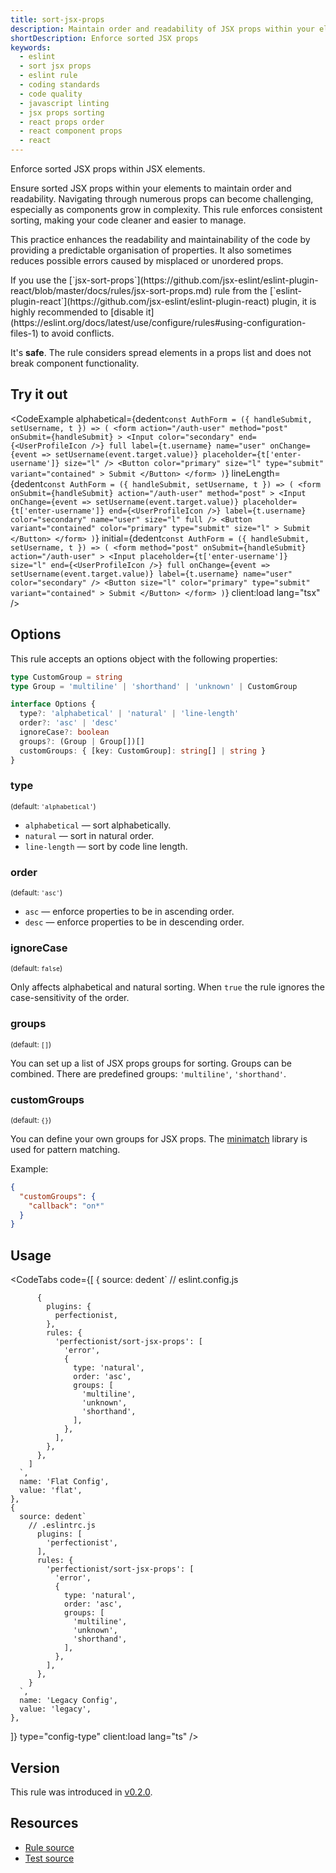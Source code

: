 ```yaml
---
title: sort-jsx-props
description: Maintain order and readability of JSX props within your elements by sorting them consistently. Use this ESLint rule to enhance the maintainability of your code
shortDescription: Enforce sorted JSX props
keywords:
  - eslint
  - sort jsx props
  - eslint rule
  - coding standards
  - code quality
  - javascript linting
  - jsx props sorting
  - react props order
  - react component props
  - react
---
```



Enforce sorted JSX props within JSX elements.

Ensure sorted JSX props within your elements to maintain order and readability. Navigating through numerous props can become challenging, especially as components grow in complexity. This rule enforces consistent sorting, making your code cleaner and easier to manage.

This practice enhances the readability and maintainability of the code by providing a predictable organisation of properties.
It also sometimes reduces possible errors caused by misplaced or unordered props.

<Important>
  If you use the
  [`jsx-sort-props`](https://github.com/jsx-eslint/eslint-plugin-react/blob/master/docs/rules/jsx-sort-props.md)
  rule from the
  [`eslint-plugin-react`](https://github.com/jsx-eslint/eslint-plugin-react)
  plugin, it is highly recommended to [disable
  it](https://eslint.org/docs/latest/use/configure/rules#using-configuration-files-1)
  to avoid conflicts.
</Important>

It's **safe**. The rule considers spread elements in a props list and does not break component functionality.

## Try it out

<CodeExample
  alphabetical={dedent`
    const AuthForm = ({ handleSubmit, setUsername, t }) => (
      <form
        action="/auth-user"
        method="post"
        onSubmit={handleSubmit}
      >
        <Input
          color="secondary"
          end={<UserProfileIcon />}
          full
          label={t.username}
          name="user"
          onChange={event => setUsername(event.target.value)}
          placeholder={t['enter-username']}
          size="l"
        />
        <Button
          color="primary"
          size="l"
          type="submit"
          variant="contained"
        >
          Submit
        </Button>
      </form>
    )
  `}
  lineLength={dedent`
    const AuthForm = ({ handleSubmit, setUsername, t }) => (
      <form
        onSubmit={handleSubmit}
        action="/auth-user"
        method="post"
      >
        <Input
          onChange={event => setUsername(event.target.value)}
          placeholder={t['enter-username']}
          end={<UserProfileIcon />}
          label={t.username}
          color="secondary"
          name="user"
          size="l"
          full
        />
        <Button
          variant="contained"
          color="primary"
          type="submit"
          size="l"
        >
          Submit
        </Button>
      </form>
    )
  `}
  initial={dedent`
    const AuthForm = ({ handleSubmit, setUsername, t }) => (
      <form
        method="post"
        onSubmit={handleSubmit}
        action="/auth-user"
      >
        <Input
          placeholder={t['enter-username']}
          size="l"
          end={<UserProfileIcon />}
          full
          onChange={event => setUsername(event.target.value)}
          label={t.username}
          name="user"
          color="secondary"
        />
        <Button
          size="l"
          color="primary"
          type="submit"
          variant="contained"
        >
          Submit
        </Button>
      </form>
    )
  `}
  client:load
  lang="tsx"
/>

## Options

This rule accepts an options object with the following properties:

```ts
type CustomGroup = string
type Group = 'multiline' | 'shorthand' | 'unknown' | CustomGroup

interface Options {
  type?: 'alphabetical' | 'natural' | 'line-length'
  order?: 'asc' | 'desc'
  ignoreCase?: boolean
  groups?: (Group | Group[])[]
  customGroups: { [key: CustomGroup]: string[] | string }
}
```

### type

<sub>(default: `'alphabetical'`)</sub>

- `alphabetical` — sort alphabetically.
- `natural` — sort in natural order.
- `line-length` — sort by code line length.

### order

<sub>(default: `'asc'`)</sub>

- `asc` — enforce properties to be in ascending order.
- `desc` — enforce properties to be in descending order.

### ignoreCase

<sub>(default: `false`)</sub>

Only affects alphabetical and natural sorting. When `true` the rule ignores the case-sensitivity of the order.

### groups

<sub>(default: `[]`)</sub>

You can set up a list of JSX props groups for sorting. Groups can be combined. There are predefined groups: `'multiline'`, `'shorthand'`.

### customGroups

<sub>(default: `{}`)</sub>

You can define your own groups for JSX props. The [minimatch](https://github.com/isaacs/minimatch) library is used for pattern matching.

Example:

```json
{
  "customGroups": {
    "callback": "on*"
  }
}
```

## Usage

<CodeTabs
  code={[
    {
      source: dedent`
        // eslint.config.js

          {
            plugins: {
              perfectionist,
            },
            rules: {
              'perfectionist/sort-jsx-props': [
                'error',
                {
                  type: 'natural',
                  order: 'asc',
                  groups: [
                    'multiline',
                    'unknown',
                    'shorthand',
                  ],
                },
              ],
            },
          },
        ]
      `,
      name: 'Flat Config',
      value: 'flat',
    },
    {
      source: dedent`
        // .eslintrc.js
          plugins: [
            'perfectionist',
          ],
          rules: {
            'perfectionist/sort-jsx-props': [
              'error',
              {
                type: 'natural',
                order: 'asc',
                groups: [
                  'multiline',
                  'unknown',
                  'shorthand',
                ],
              },
            ],
          },
        }
      `,
      name: 'Legacy Config',
      value: 'legacy',
    },
  ]}
  type="config-type"
  client:load
  lang="ts"
/>

## Version

This rule was introduced in [v0.2.0](https://github.com/azat-io/eslint-plugin-perfectionist/releases/tag/v0.2.0).

## Resources

- [Rule source](https://github.com/azat-io/eslint-plugin-perfectionist/blob/main/rules/sort-jsx-props.ts)
- [Test source](https://github.com/azat-io/eslint-plugin-perfectionist/blob/main/test/sort-jsx-props.test.ts)
